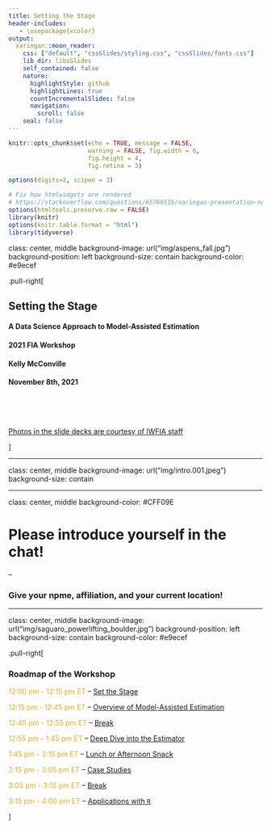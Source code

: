 ```yaml
---
title: Setting the Stage
header-includes:
   - \usepackage{xcolor}
output:
  xaringan::moon_reader:
    css: ["default", "cssSlides/styling.css", "cssSlides/fonts.css"]
    lib_dir: libsSlides
    self_contained: false
    nature:
      highlightStyle: github
      highlightLines: true
      countIncrementalSlides: false
      navigation:
        scroll: false      
    seal: false
---
```


```r
knitr::opts_chunk$set(echo = TRUE, message = FALSE, 
                      warning = FALSE, fig.width = 6,
                      fig.height = 4,
                      fig.retina = 3)

options(digits=2, scipen = 3)

# Fix how htmlwidgets are rendered 
# https://stackoverflow.com/questions/65766516/xaringan-presentation-not-displaying-html-widgets-even-when-knitting-provided-t
options(htmltools.preserve.raw = FALSE)
library(knitr)
options(knitr.table.format = "html")
library(tidyverse)
```

class: center, middle
background-image: url("img/aspens_fall.jpg")
background-position: left
background-size: contain
background-color: #e9ecef

.pull-right[

## Setting the Stage


#### A Data Science Approach to Model-Assisted Estimation

#### 2021 FIA Workshop

#### Kelly McConville

#### November 8th, 2021

<br>

<br>


[Photos in the slide decks are courtesy of IWFIA staff](https://www.flickr.com/people/142650051@N06/)

]

---

class: center, middle
background-image: url("img/intro.001.jpeg")
background-size: contain


---

class: center, middle
background-color: #CFF09E


# Please introduce yourself in the chat!

--

### Give your npme, affiliation, and your current location!

---


class: center, middle
background-image: url("img/saguaro_powerlifting_boulder.jpg")
background-position: left
background-size: contain
background-color: #e9ecef

.pull-right[

### Roadmap of the Workshop


<span style="color: #E6AC27;">12:00 pm - 12:15 pm ET</span> -- [Set the Stage](https://mcconvil.github.io/IMS21_ML_Surveys/stage.html)

<span style="color: #E6AC27;">12:15 pm - 12:45 pm ET</span> -- [Overview of Model-Assisted Estimation](https://mcconvil.github.io/IMS21_ML_Surveys/data_setup.html)

<span style="color: #E6AC27;">12:45 pm - 12:55 pm ET</span> -- [Break](https://www.theguardian.com/society/video/2020/apr/24/five-easy-stretches-to-keep-you-going-when-working-from-home-video)

<span style="color: #E6AC27;">12:55 pm - 1:45 pm ET</span> -- [Deep Dive into the Estimator](https://mcconvil.github.io/IMS21_ML_Surveys/estimator_deep_dive.html)

<span style="color: #E6AC27;">1:45 pm - 2:15 pm ET</span> -- [Lunch or Afternoon Snack](https://www.theguardian.com/food/2021/apr/17/yotpm-ottolenghi-15-minute-lunches-recipes)

<span style="color: #E6AC27;">2:15 pm - 3:05 pm ET</span> -- [Case Studies](https://mcconvil.github.io/IMS21_ML_Surveys/case_studies.html)

<span style="color: #E6AC27;">3:05 pm - 3:15 pm ET</span> -- [Break](https://www.psychologytoday.com/us/blog/how-be-yourself/202006/7-strategies-maximize-break-while-working-home)

<span style="color: #E6AC27;">3:15 pm - 4:00 pm ET</span> -- [Applications with `R`](https://mcconvil.github.io/IMS21_ML_Surveys/mase_R.html)

]
